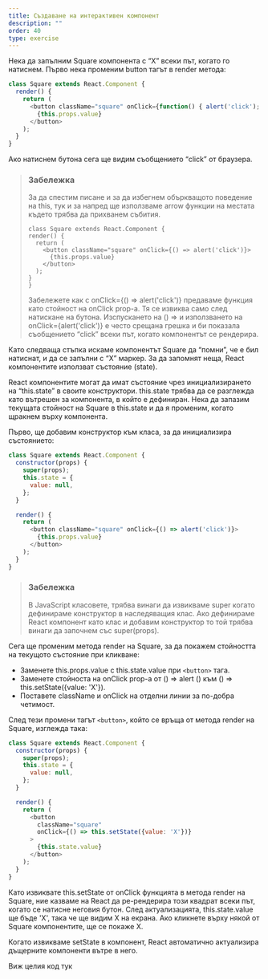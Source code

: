 ```yaml
---
title: Създаване на интерактивен компонент
description: ""
order: 40
type: exercise
---
```


Нека да запълним Square компонента с “X” всеки път, когато го натиснем. Първо нека променим button тагът в render метода:

```javascript
class Square extends React.Component {
  render() {
    return (
      <button className="square" onClick={function() { alert('click'); }}>
        {this.props.value}
      </button>
    );
  }
}
```
Ако натиснем бутона сега ще видим съобщението “click” от браузера.

>### Забележка 
>
>За да спестим писане и за да избегнем объркващото поведение на this, тук и за напред ще използваме arrow функции на местата където трябва да прихванем събития.
>```
>class Square extends React.Component {
> render() {
>   return (
>     <button className="square" onClick={() => alert('click')}>
>       {this.props.value}
>     </button>
>   );
> }
>}
>```
>Забележете как с onClick={() => alert('click')} предаваме функция като стойност на onClick prop-a. 
>Тя се извиква само след натискане на бутона. Изспускането на () => и използването на onClick={alert('click')} е 
>често срещана грешка и би показала съобщението “click” всеки път, когато компонентът се рендерира.

Като следваща стъпка искаме компонентът Square да “помни”, че е бил натиснат, и да се запълни с “X” маркер. За да запомнят неща, React компонентите използват състояние (state).

React компонентите могат да имат състояние чрез инициализирането на “this.state” в своите конструктори. this.state трябва да се разглежда като вътрешен за компонента, в който е дефиниран. Нека да запазим текущата стойност на Square в this.state и да я променим, когато щракнем върху компонента.

Първо, ще добавим конструктор към класа, за да инициализира състоянието:

```javascript
class Square extends React.Component {
  constructor(props) {
    super(props);
    this.state = {
      value: null,
    };
  }

  render() {
    return (
      <button className="square" onClick={() => alert('click')}>
        {this.props.value}
      </button>
    );
  }
}
```

>### Забележка
>
>В JavaScript класовете, трябва винаги да извикваме super когато дефинираме конструктор в наследяващия клас. 
>Ако дефинираме React компонент като клас и добавим конструктор то той трябва винаги да започнем със super(props).

Сега ще променим метода render на Square, за да покажем стойността на текущото състояние при кликване:

* Заменете this.props.value с this.state.value при `<button>` тага.
* Заменете стойноста на onClick prop-a от () => alert () към () => this.setState({value: 'X'}).
* Поставете className и onClick на отделни линии за по-добра четимост.

След тези промени тагът `<button>`, който се връща от метода render на Square, изглежда така:

```javascript
class Square extends React.Component {
  constructor(props) {
    super(props);
    this.state = {
      value: null,
    };
  }

  render() {
    return (
      <button
        className="square"
        onClick={() => this.setState({value: 'X'})}
      >
        {this.state.value}
      </button>
    );
  }
}
```
Като извиквате this.setState от onClick функцията в метода render на Square, ние казваме на React да ре-рендерира този квадрат всеки път, когато се натисне неговия бутон. След актуализацията, this.state.value ще бъде 'X', така че ще видим X на екрана. Ако кликнете върху някой от Square компонентите, ще се покаже X.

Когато извикваме setState в компонент, React автоматично актуализира дъщерните компоненти вътре в него.

Виж целия код тук

